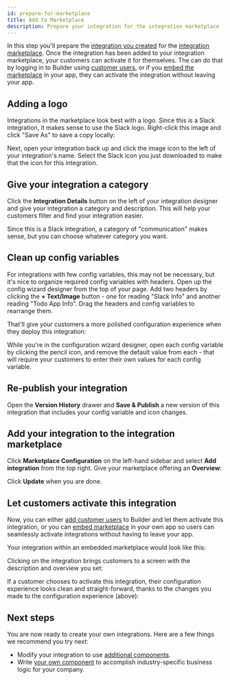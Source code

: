 ```yaml
---
id: prepare-for-marketplace
title: Add to Marketplace
description: Prepare your integration for the integration marketplace
---
```



In this step you'll prepare the [integration you created](/self-managed/composer/builder/getting-started/first-integration/build-first-integration.mdx) for the [integration marketplace](/self-managed/composer/builder/integration-marketplace.mdx).
Once the integration has been added to your integration marketplace, your customers can activate it for themselves.
The can do that by logging in to Builder using [customer users](/self-managed/composer/builder/users.mdx#customer-users), or if you [embed the marketplace](/self-managed/composer/builder/embedding-marketplace.mdx) in your app, they can activate the integration without leaving your app.

## Adding a logo

Integrations in the marketplace look best with a logo.
Since this is a Slack integration, it makes sense to use the Slack logo.
Right-click this image and click "Save As" to save a copy locally:

<Screenshot
  filename="getting-started/prepare-for-integration-marketplace/slack-icon.png"
  maxWidth="200px"
  alt="Slack icon"
  appFrame={false}
/>

Next, open your integration back up and click the image icon to the left of your integration's name.
Select the Slack icon you just downloaded to make that the icon for this integration.

<Screenshot
  filename="getting-started/prepare-for-integration-marketplace/add-icon.png"
  maxWidth="350px"
  alt="Add icon to integration in Builder app"
/>

## Give your integration a category

Click the **Integration Details** button on the left of your integration designer and give your integration a category and description.
This will help your customers filter and find your integration easier.

Since this is a Slack integration, a category of "communication" makes sense, but you can choose whatever category you want.

<Screenshot
  filename="getting-started/prepare-for-integration-marketplace/add-category.png"
  maxWidth="500px"
  alt="Add category to integration in Builder app"
/>

## Clean up config variables

For integrations with few config variables, this may not be necessary, but it's nice to organize required config variables with headers.
Open up the config wizard designer from the top of your page.
Add two headers by clicking the **+ Text/Image** button - one for reading "Slack Info" and another reading "Todo App Info". Drag the headers and config variables to rearrange them.

That'll give your customers a more polished configuration experience when they deploy this integration:

<Screenshot
  filename="getting-started/prepare-for-integration-marketplace/clean-up-config-variables.png"
  maxWidth="700px"
  alt="Clean up config variables in Builder app"
/>

While you're in the configuration wizard designer, open each config variable by clicking the pencil icon, and remove the default value from each - that will require your customers to enter their own values for each config variable.

## Re-publish your integration

Open the **Version History** drawer and **Save & Publish** a new version of this integration that includes your config variable and icon changes.

<Screenshot
  filename="getting-started/prepare-for-integration-marketplace/republish.png"
  maxWidth="480px"
  alt="Republish integration in Builder app"
/>

## Add your integration to the integration marketplace

Click **Marketplace Configuration** on the left-hand sidebar and select **Add integration** from the top right.
Give your marketplace offering an **Overview**:

<Screenshot
  filename="getting-started/prepare-for-integration-marketplace/configure-integration-marketplace.png"
  maxWidth="500px"
  alt="Configur integration overview for integration marketplace via Builder app"
/>

Click **Update** when you are done.

## Let customers activate this integration

Now, you can either [add customer users](/self-managed/composer/builder/users.mdx#customer-users) to Builder and let them activate this integration, or you can [embed marketplace](/self-managed/composer/builder/embedding-marketplace.mdx) in your own app so users can seamlessly activate integrations without having to leave your app.

Your integration within an embedded marketplace would look like this:

<Screenshot
  filename="getting-started/prepare-for-integration-marketplace/embedded-marketplace-list.png"
  maxWidth="800px"
  alt="Sample list of integrations in embedded marketplace"
/>

Clicking on the integration brings customers to a screen with the description and overview you set:

<Screenshot
  filename="getting-started/prepare-for-integration-marketplace/embedded-marketplace-overview.png"
  maxWidth="500px"
  alt="Activate integration from embedded marketplace"
/>

If a customer chooses to activate this integration, their configuration experience looks clean and straight-forward, thanks to the changes you made to the configuration experience (above):

<Screenshot
  filename="getting-started/prepare-for-integration-marketplace/embedded-marketplace-configure.png"
  maxWidth="700px"
  alt="Configure integration from embedded marketplace"
/>

## Next steps

You are now ready to create your own integrations.
Here are a few things we recommend you try next:

- Modify your integration to use [additional components](/self-managed/composer/builder/builder-components/component-catalog.mdx).
- Write [your own component](/self-managed/composer/builder/custom-components/code-vs-custom-components.mdx) to accomplish industry-specific business logic for your company.
